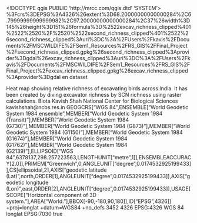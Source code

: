 <!DOCTYPE qgis PUBLIC 'http://mrcc.com/qgis.dtd' 'SYSTEM'>
<qgis version="3.34.11-Prizren">
  <identifier>%3Fcrs%3DEPSG%3A4326%26extent%3D68.20000000000000284%2C6.79999999999999982%2C97.20000000000000284%2C37%26width%3D145%26height%3D151%26formula%3D%2522excav_richness_clipped%401%2522%2520%2F%2520%2522second_richness_clipped%401%2522%26second_richness_clipped%3Auri%3DC%3A%2FUsers%2Fkavis%2FDocuments%2FMSCWILDIFE%2FSem1_Resources%2FRS_GIS%2FFinal_Project%2Fsecond_richness_clipped.gpkg%26second_richness_clipped%3Aprovider%3Dgdal%26excav_richness_clipped%3Auri%3DC%3A%2FUsers%2Fkavis%2FDocuments%2FMSCWILDIFE%2FSem1_Resources%2FRS_GIS%2FFinal_Project%2Fexcav_richness_clipped.gpkg%26excav_richness_clipped%3Aprovider%3Dgdal</identifier>
  <parentidentifier></parentidentifier>
  <language>en</language>
  <type>dataset</type>
  <title>Relative richness of excavating birds in india</title>
  <abstract>Heat map showing relative richness of excavating birds across India. It has been created by diving excavator richness by SCN richness using raster calculations. </abstract>
  <keywords vocabulary="gmd:topicCategory">
    <keyword>Biota</keyword>
  </keywords>
  <contact>
    <name>Kavish Shah</name>
    <organization>National Center for Biological Sciences</organization>
    <position></position>
    <voice></voice>
    <fax></fax>
    <email>kavishshah@ncbs.res.in</email>
    <role></role>
  </contact>
  <links/>
  <dates/>
  <fees></fees>
  <encoding></encoding>
  <crs>
    <spatialrefsys nativeFormat="Wkt">
      <wkt>GEOGCRS["WGS 84",ENSEMBLE["World Geodetic System 1984 ensemble",MEMBER["World Geodetic System 1984 (Transit)"],MEMBER["World Geodetic System 1984 (G730)"],MEMBER["World Geodetic System 1984 (G873)"],MEMBER["World Geodetic System 1984 (G1150)"],MEMBER["World Geodetic System 1984 (G1674)"],MEMBER["World Geodetic System 1984 (G1762)"],MEMBER["World Geodetic System 1984 (G2139)"],ELLIPSOID["WGS 84",6378137,298.257223563,LENGTHUNIT["metre",1]],ENSEMBLEACCURACY[2.0]],PRIMEM["Greenwich",0,ANGLEUNIT["degree",0.0174532925199433]],CS[ellipsoidal,2],AXIS["geodetic latitude (Lat)",north,ORDER[1],ANGLEUNIT["degree",0.0174532925199433]],AXIS["geodetic longitude (Lon)",east,ORDER[2],ANGLEUNIT["degree",0.0174532925199433]],USAGE[SCOPE["Horizontal component of 3D system."],AREA["World."],BBOX[-90,-180,90,180]],ID["EPSG",4326]]</wkt>
      <proj4>+proj=longlat +datum=WGS84 +no_defs</proj4>
      <srsid>3452</srsid>
      <srid>4326</srid>
      <authid>EPSG:4326</authid>
      <description>WGS 84</description>
      <projectionacronym>longlat</projectionacronym>
      <ellipsoidacronym>EPSG:7030</ellipsoidacronym>
      <geographicflag>true</geographicflag>
    </spatialrefsys>
  </crs>
  <extent>
    <spatial dimensions="2" minx="179769313486231570814527423731704356798070567525844996598917476803157260780028538760589558632766878171540458953514382464234321326889464182768467546703537516986049910576551282076245490090389328944075868508455133942304583236903222948165808559332123348274797826204144723168738177180919299881250404026184124858368" maxx="-179769313486231570814527423731704356798070567525844996598917476803157260780028538760589558632766878171540458953514382464234321326889464182768467546703537516986049910576551282076245490090389328944075868508455133942304583236903222948165808559332123348274797826204144723168738177180919299881250404026184124858368" minz="0" maxy="-179769313486231570814527423731704356798070567525844996598917476803157260780028538760589558632766878171540458953514382464234321326889464182768467546703537516986049910576551282076245490090389328944075868508455133942304583236903222948165808559332123348274797826204144723168738177180919299881250404026184124858368" miny="179769313486231570814527423731704356798070567525844996598917476803157260780028538760589558632766878171540458953514382464234321326889464182768467546703537516986049910576551282076245490090389328944075868508455133942304583236903222948165808559332123348274797826204144723168738177180919299881250404026184124858368" maxz="0" crs="EPSG:4326"/>
    <temporal>
      <period>
        <start></start>
        <end></end>
      </period>
    </temporal>
  </extent>
</qgis>
